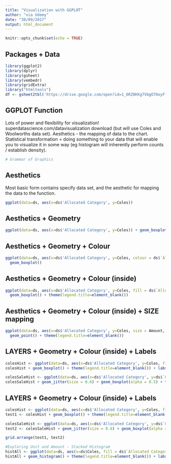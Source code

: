 ```yaml
---
title: "Visualization with GGPLOT"
author: "via Udemy"
date: "30/09/2017"
output: html_document
---
```


```r
knitr::opts_chunk$set(echo = TRUE)
```

## Packages + Data

```r
library(ggplot2)
library(dplyr)
library(gsheet)
library(vembedr)
library(gridExtra)
library("htmltools")
df <- gsheet2tbl('https://drive.google.com/open?id=1_6RZ0HXg7VbgO78oyFfUyZaFOUHYWijy8XH1_jw5tA4')
```

## GGPLOT Function

Lots of power and flexibility for visualization! superdatascience.com/datavisualization download (but will use Coles and Woolworths data set). Aesthetics - the mapping of data to the chart. Statistical transformation = doing something to your data that will enable you to visualize it in some way (eg histogram will inherently perform counts / establish density).

```r
# Grammar of Graphics

```

## Aesthetics
Most basic form contains specify data set, and the aesthetic for mapping the data to the function. 
```r
ggplot(data=ds, aes(x=ds$'Allocated Category', y=Coles))
```

## Aesthetics + Geometry
```r
ggplot(data=ds, aes(x=ds$'Allocated Category', y=Coles)) + geom_boxplot()
```


## Aesthetics + Geometry + Colour
```r
ggplot(data=ds, aes(x=ds$'Allocated Category', y=Coles, colour = ds$`Allocated Category`)) + 
  geom_boxplot()
```

## Aesthetics + Geometry + Colour (inside)
```r
ggplot(data=ds, aes(x=ds$'Allocated Category', y=Coles, fill = ds$`Allocated Category`)) + 
  geom_boxplot() + theme(legend.title=element_blank())
```

## Aesthetics + Geometry + Colour (inside) + SIZE mapping
```r
ggplot(data=ds, aes(x=ds$'Allocated Category', y=Coles, size = Amount, colour = ds$`Allocated Category`)) + 
  geom_point() + theme(legend.title=element_blank())
```

## LAYERS + Geometry + Colour (inside) + Labels
```r
colesHist <- ggplot(data=ds, aes(x=ds$'Allocated Category', y=Coles, fill = ds$`Allocated Category`))
colesHist + geom_boxplot() + theme(legend.title=element_blank()) + labs(title = "test", x = "xtest") 
```
```r
colesSaleHist <- ggplot(data=ds, aes(x=ds$'Allocated Category', y=ds$`Coles Sale`, colour = ds$`Allocated Category`))
colesSaleHist + geom_jitter(size = 0.6) + geom_boxplot(alpha = 0.5) + theme(legend.title=element_blank()) + labs(title = "test", x = "xtest")
```


## LAYERS + Geometry + Colour (inside) + Labels
```r
colesHist <- ggplot(data=ds, aes(x=ds$'Allocated Category', y=Coles, fill = ds$`Allocated Category`))
test1 <- colesHist + geom_boxplot() + theme(legend.title=element_blank()) + labs(title = "test", x = "xtest") 
```
```r
colesSaleHist <- ggplot(data=ds, aes(x=ds$'Allocated Category', y=ds$`Coles Sale`, colour = ds$`Allocated Category`))
test2 <- colesSaleHist + geom_jitter(size = 0.6) + geom_boxplot(alpha = 0.5) + theme(legend.title=element_blank()) + labs(title = "test", x = "xtest")
```

```r
grid.arrange(test1, test2)
```

```r
#Exploring Unit and Amount - Stacked Histogram
histAll <- ggplot(data=ds, aes(x=ds$Coles, fill = ds$`Allocated Category`))
histAll + geom_histogram() + theme(legend.title=element_blank()) + labs(title = "test", x = "xtest") + facet_grid(ds$`Allocated Category`~.)
```













